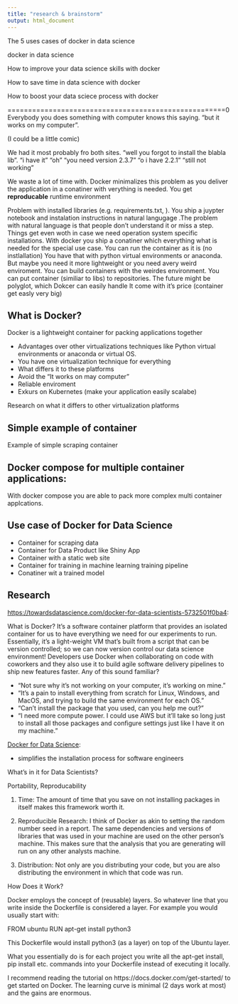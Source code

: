 ```yaml
---
title: "research & brainstorm"
output: html_document
---
```




The 5 uses cases of docker in data science

docker in data science

How to improve your data science skills with docker

How to save time in data science with docker

How to boost your data sciece process with docker
















=====================================================0
Everybody you does something with computer knows this saying. "but it works on my computer".

(I could be a little comic)

We had it most probably fro both sites. "well you forgot to install the blabla lib". 
"i have it" 
"oh"
"you need version 2.3.7"
"o i have 2.2.1"
"still not working"

We waste a lot of time with. Docker minimalizes this problem as you deliver the application in a conatiner with verything is needed. You get __reproducable__ runtime environment

Problem with installed libraries (e.g. requirements.txt, ). You ship a juypter notebook and instalation instructions in natural langugage
.The problem with natural language is that people don't understand it or miss a step. Things get even woth in case we need operation system specific installations.
With docker you ship a conatiner which everything what is needed for the special use case. You can run the container as it is (no instlallation)
You have that with python virtual environments or anaconda. But maybe you need it more lightweight or you need avery weird enviroment.
You can build containers with the weirdes environment. You can put container (similiar to libs) to repositories. The future might be polyglot, which Dokcer can easily handle
It come with it's price (container get easly very big)


## What is Docker?

Docker is a lightweight container for packing applications together

- Advantages over other virtualizations techniques like Python virtual environments or anaconda or virtual OS. 
- You have one virtualization technique for everything
- What differs it to these platforms
- Avoid the "It works on may computer"
- Reliable enviroment
- Exkurs on Kubernetes (make your application easily scalabe)


Research on what it differs to other virtualization platforms

## Simple example of container

Example of simple scraping container


## Docker compose for multiple container applications:

With docker compose you are able to pack more complex multi container applcations.


## Use case of Docker for Data Science



- Container for scraping data
- Container for Data Product like Shiny App
- Container with a static web site
- Container for training in machine learning training pipeline
- Conatiner wit a trained model





## Research

[https://towardsdatascience.com/docker-for-data-scientists-5732501f0ba4](Docker for Data Scientists):

What is Docker?
It’s a software container platform that provides an isolated container for us to have everything we need for our experiments to run. Essentially, it’s a light-weight VM that’s built from a script that can be version controlled; so we can now version control our data science environment! Developers use Docker when collaborating on code with coworkers and they also use it to build agile software delivery pipelines to ship new features faster. Any of this sound familiar?

- “Not sure why it’s not working on your computer, it’s working on mine.”
- “It’s a pain to install everything from scratch for Linux, Windows, and MacOS, and trying to build the same environment for each OS.”
- “Can’t install the package that you used, can you help me out?”
- “I need more compute power. I could use AWS but it’ll take so long just to install all those packages and configure settings just like I have it on my machine.”


[Docker for Data Science](https://www.kdnuggets.com/2018/01/docker-data-science.html):

-  simplifies the installation process for software engineers

What’s in it for Data Scientists?


Portability, Reproducability

1. Time: The amount of time that you save on not installing packages in itself makes this framework worth it.

2. Reproducible Research: I think of Docker as akin to setting the random number seed in a report. The same dependencies and versions of libraries that was used in your machine are used on the other person’s machine. This makes sure that the analysis that you are generating will run on any other analysts machine.

3. Distribution: Not only are you distributing your code, but you are also distributing the environment in which that code was run.

How Does it Work?

Docker employs the concept of (reusable) layers. So whatever line that you write inside the Dockerfile is considered a layer. For example you would usually start with:

FROM ubuntu
RUN apt-get install python3
 

This Dockerfile would install python3 (as a layer) on top of the Ubuntu layer.

What you essentially do is for each project you write all the apt-get install, pip install etc. commands into your Dockerfile instead of executing it locally.

I recommend reading the tutorial on https://docs.docker.com/get-started/ to get started on Docker. The learning curve is minimal (2 days work at most) and the gains are enormous.